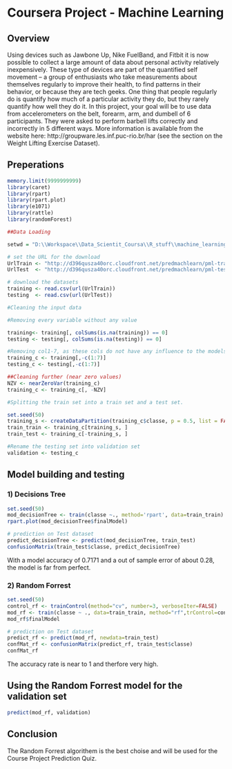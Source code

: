 
# Coursera Project - Machine Learning 

## Overview

Using devices such as Jawbone Up, Nike FuelBand, and Fitbit it is now possible to collect a large amount of data about personal activity relatively inexpensively. These type of devices are part of the quantified self movement – a group of enthusiasts who take measurements about themselves regularly to improve their health, to find patterns in their behavior, or because they are tech geeks. One thing that people regularly do is quantify how much of a particular activity they do, but they rarely quantify how well they do it. In this project, your goal will be to use data from accelerometers on the belt, forearm, arm, and dumbell of 6 participants. They were asked to perform barbell lifts correctly and incorrectly in 5 different ways. More information is available from the website here: http://groupware.les.inf.puc-rio.br/har (see the section on the Weight Lifting Exercise Dataset). 

## Preperations

```{r }
memory.limit(9999999999)
library(caret)
library(rpart)
library(rpart.plot)
library(e1071)
library(rattle)
library(randomForest)

```

```{r }
##Data Loading 

setwd = "D:\\Workspace\\Data_Scientit_Coursa\\R_stuff\\machine_learning"

# set the URL for the download
UrlTrain <- "http://d396qusza40orc.cloudfront.net/predmachlearn/pml-training.csv"
UrlTest  <- "http://d396qusza40orc.cloudfront.net/predmachlearn/pml-testing.csv"

# download the datasets
training <- read.csv(url(UrlTrain))
testing  <- read.csv(url(UrlTest))

#Cleaning the input data

#Removing every variable without any value

training<- training[, colSums(is.na(training)) == 0]
testing <- testing[, colSums(is.na(testing)) == 0]

#Removing col1-7, as these cols do not have any influence to the models
training_c <- training[,-c(1:7)]
testing_c <- testing[,-c(1:7)]

##Cleaning further (near zero values)
NZV <- nearZeroVar(training_c)
training_c <- training_c[, -NZV]

#Splitting the train set into a train set and a test set. 

set.seed(50) 
training_s <- createDataPartition(training_c$classe, p = 0.5, list = FALSE)
train_train <- training_c[training_s, ]
train_test <- training_c[-training_s, ]

#Rename the testing set into validation set
validation <- testing_c
```

## Model building and testing

### 1) Decisions Tree

```{r}
set.seed(50)
mod_decisionTree <- train(classe ~., method='rpart', data=train_train)
rpart.plot(mod_decisionTree$finalModel)

# prediction on Test dataset
predict_decisionTree <- predict(mod_decisionTree, train_test)
confusionMatrix(train_test$classe, predict_decisionTree)
```

With a model accuracy of 0.7171 and a out of sample error of about 0.28, the model is far from perfect.

### 2) Random Forrest

```{r}
set.seed(50)
control_rf <- trainControl(method="cv", number=3, verboseIter=FALSE)
mod_rf <- train(classe ~ ., data=train_train, method="rf",trControl=control_rf)
mod_rf$finalModel

# prediction on Test dataset
predict_rf <- predict(mod_rf, newdata=train_test)
confMat_rf <- confusionMatrix(predict_rf, train_test$classe)
confMat_rf
```

The accuracy rate is near to 1 and therfore very high. 

## Using the Random Forrest model for the validation set

```{r}
predict(mod_rf, validation)

```

## Conclusion

The Random Forrest algorithem is the best choise and will be used for the Course Project Prediction Quiz.